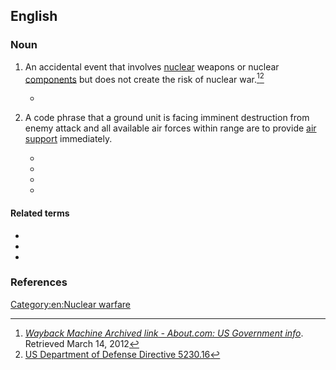 {{also|broken arrow}}
==English==
{{wikipedia}}

===Noun===
{{en-noun|head=[[broken|Broken]] [[arrow|Arrow]]}}

# {{lb|en|US|euphemistic|military}} An accidental event that involves [[nuclear]] weapons or nuclear [[component]]s but does not create the risk of nuclear war.<ref>''[https://web.archive.org/web/20120314091212/http://usgovinfo.about.com/library/weekly/aa081600b.htm Wayback Machine Archived link - About.com: US Government info]''. Retrieved March 14, 2012</ref><ref>[https://www.osti.gov/biblio/6967497-nuclear-accident-incident-public-affairs-guidance-directive US Department of Defense Directive 5230.16]</ref>
#* {{quote-text|en|year=2004|author=Roland Everett Langford|title=Introduction to Weapons of Mass Destruction: Radiological, Chemical, and Biological|page=97|passage=In the US, the code name for a serious nuclear weapons incident is "'''Broken Arrow'''". It is US policy neither to confirm nor deny the existence of nuclear weapons at any specific location; this also applies to '''Broken Arrow''' incidents.}}
# {{lb|en|US|military}} A code phrase that a ground unit is facing imminent destruction from enemy attack and all available air forces within range are to provide [[air support]] immediately.
#* {{quote-book|en|year=2003|title=The American Cavalry in Vietnam: "First Cav"  |author=Jacques-François de Chaunac  |page= 48|ISBN=1563118904 |passage=The FAC urgently sends over his radio a cry for help: "'''Broken Arrow! Broken Arrow!'''' His message unleashes all available close air support in South Vietnam on a priority basis. }}
#* {{quote-book|en|year=2008 |title=Bring Out Your Dead  |author=Terry Ryan  |page=137 |ISBN=1438960832 |passage=Before Caras could respond, the General threw down the mike, turned to his second and said, "Get them all the air support we have, everything. This is '''Broken Arrow'''"  }}
#* {{quote-book|en|year=2010|title=The Phinehas Priesthood |author=Danny W. Davis  |page= |ISBN=0313365369 |passage='''Broken''' Arrow refers to the U.S. military's code word used during the Vietnam War. This call was used only in the direst of tactical situations, when a ground unit was overrun by enemy forces. When "'''Broken Arrow'''" was heard on the radio nets, all available aircraft were diverted to provide close air support for the endangered command. }}
#* {{quote-book|en|year=2017 |title=Vendetta Protocol |author=Kevin Ikenberry  |page=155 |ISBN= |passage=All Pulse elements, this is Home Plate. '''Broken Arrow'''. I repeat, '''Broken Arrow'''. Forward command of close air-support operations is Rebel Four One. }}

====Related terms====
* {{l|en|Bent Spear}}
* {{l|en|Empty Quiver}}
* {{l|en|Faded Giant}}

===References===
<references/>
[[Category:en:Nuclear warfare]]